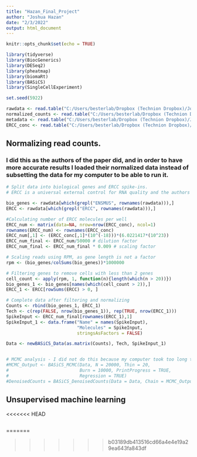 ```yaml
---
title: "Hazan_Final_Project"
author: "Joshua Hazan"
date: "2/3/2022"
output: html_document
---
```


```r
knitr::opts_chunk$set(echo = TRUE)

library(tidyverse)
library(BiocGenerics)
library(DESeq2)
library(pheatmap)
library(biomaRt)
library(BASiCS)
library(SingleCellExperiment)

set.seed(5922)

rawdata <- read.table("C:/Users/besterlab/Dropbox (Technion Dropbox)/Josh/Genome Data Science Course/Final Project/raw_data.txt", sep = "\t", header = TRUE)
normalized_counts <- read.table("C:/Users/besterlab/Dropbox (Technion Dropbox)/Josh/Genome Data Science Course/Final Project/normalized_data.txt", sep = "\t", header = TRUE)
metadata <- read.table("C:/Users/besterlab/Dropbox (Technion Dropbox)/Josh/Genome Data Science Course/Final Project/metadata_file.txt", sep = "\t", header = TRUE)
ERCC_conc <- read.table("C:/Users/besterlab/Dropbox (Technion Dropbox)/Josh/Genome Data Science Course/Final Project/ERCC_concentrations.txt", sep = "\t", header = TRUE, fill = TRUE)
```

## Normalizing read counts.
### I did this as the authors of the paper did, and in order to have more accurate results I loaded their normalized data instead of subsetting the data for my computer to be able to run it.

```r
# Split data into biological genes and ERCC spike-ins. 
# ERCC is a universal external control for RNA quality and the authors used it to normalize for the volume in each well, to partially account for batch effect.

bio_genes <- rawdata[which(grepl("ENSMUS", rownames(rawdata))),]
ERCC <- rawdata[which(grepl("ERCC", rownames(rawdata))),]

#Calculating number of ERCC molecules per well
ERCC_num <- matrix(data=NA, nrow=nrow(ERCC_conc), ncol=1)
rownames(ERCC_num) <- rownames(ERCC_conc)
ERCC_num[,1] <- (ERCC_conc[,1]*(10^(-18)))*(6.0221417*(10^23))
ERCC_num_final <- ERCC_num/50000 # dilution factor
ERCC_num_final <- ERCC_num_final * 0.009 # scaling factor

# Scaling reads using RPM, as gene length is not a factor
rpm <- (bio_genes/colSums(bio_genes))*1000000

# Filtering genes to remove cells with less than 2 genes 
cell_count <- apply(rpm, 1, function(n){length(which(n > 20))})
bio_genes_1 <- bio_genes[names(which(cell_count > 2)),]
ERCC_1 <- ERCC[rowSums(ERCC) > 0, ]

# Complete data after filtering and normalizing
Counts <- rbind(bio_genes_1, ERCC_1)
Tech <- c(rep(FALSE, nrow(bio_genes_1)), rep(TRUE, nrow(ERCC_1)))
SpikeInput <- ERCC_num_final[rownames(ERCC_1),1]
SpikeInput_1 <- data.frame("Name" = names(SpikeInput),
                           "Molecules" = SpikeInput,
                           stringsAsFactors = FALSE)

Data <- newBASiCS_Data(as.matrix(Counts), Tech, SpikeInput_1)


# MCMC analysis - I did not do this because my computer took too long to run this function. Instead, I have loaded the normalized counts data from the paper
#MCMC_Output <- BASiCS_MCMC(Data, N = 20000, Thin = 20, 
#                           Burn = 10000, PrintProgress = TRUE, 
#                           Regression = TRUE)
#DenoisedCounts = BASiCS_DenoisedCounts(Data = Data, Chain = MCMC_Output)
```

## Unsupervised machine learning
<<<<<<< HEAD
```r

```
=======



>>>>>>> b03189db413516cd66a4e4e19a29ea643fa843df





















